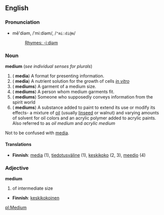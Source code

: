 ==English==
===Pronunciation===
*mē'diəm, /ˈmiːdiəm/, /<tt>"mi:di@m</tt>/
*:[[Rhymes:English:-iːdiəm|Rhymes: -iːdiəm]]

===Noun===
'''medium''' (''see individual senses for plurals'')

#({{p}} '''media''') A format for presenting information.
#({{p}} '''media''') A nutrient solution for the growth of cells ''[[in vitro]]''
#({{p}} '''mediums''') A garment of a medium size.
#({{p}} '''mediums''') A person whom medium garments fit.
#({{p}} '''mediums''') Someone who supposedly conveys information from the spirit world
#({{p}} '''mediums''') A substance added to paint to extend its use or modify its effects- a mixture of [[oil]] (usually [[linseed]] or walnut) and varying amounts of solvent for oil colors and an acrylic polymer added to acrylic paints.  Also referred to as ''oil medium'' and ''acrylic medium''   

Not to be confused with [[media]].

====Translations====
*'''Finnish''': [[media]] (1), [[tiedotusväline]] (1), [[keskikoko]] (2, 3), [[meedio]] (4)

===Adjective===
'''medium'''
#of intermediate size

*'''Finnish''': [[keskikokoinen]]

[[pl:Medium]]